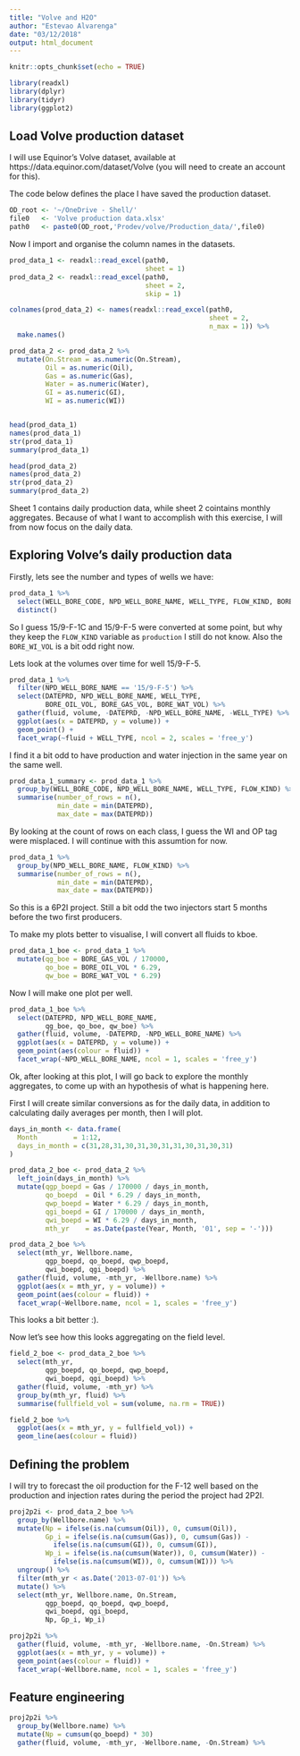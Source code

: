 ```yaml
---
title: "Volve and H2O"
author: "Estevao Alvarenga"
date: "03/12/2018"
output: html_document
---
```


```r
knitr::opts_chunk$set(echo = TRUE)

library(readxl)
library(dplyr)
library(tidyr)
library(ggplot2)
```

## Load Volve production dataset

I will use Equinor's Volve dataset, available at https://data.equinor.com/dataset/Volve (you will need to create an account for this).

The code below defines the place I have saved the production dataset.

```r
OD_root <- '~/OneDrive - Shell/'
file0   <- 'Volve production data.xlsx'
path0   <- paste0(OD_root,'Prodev/volve/Production_data/',file0)
```

Now I import and organise the column names in the datasets.

```r
prod_data_1 <- readxl::read_excel(path0,
                                  sheet = 1)
prod_data_2 <- readxl::read_excel(path0,
                                  sheet = 2,
                                  skip = 1)

colnames(prod_data_2) <- names(readxl::read_excel(path0,
                                                  sheet = 2,
                                                  n_max = 1)) %>%
  make.names()

prod_data_2 <- prod_data_2 %>%
  mutate(On.Stream = as.numeric(On.Stream),
         Oil = as.numeric(Oil),
         Gas = as.numeric(Gas),
         Water = as.numeric(Water),
         GI = as.numeric(GI),
         WI = as.numeric(WI))


head(prod_data_1)
names(prod_data_1)
str(prod_data_1)
summary(prod_data_1)

head(prod_data_2)
names(prod_data_2)
str(prod_data_2)
summary(prod_data_2)
```

Sheet 1 contains daily production data, while sheet 2 cointains monthly aggregates. Because of what I want to accomplish with this exercise, I will from now focus on the daily data.

## Exploring Volve's daily production data

Firstly, lets see the number and types of wells we have:

```r
prod_data_1 %>%
  select(WELL_BORE_CODE, NPD_WELL_BORE_NAME, WELL_TYPE, FLOW_KIND, BORE_WI_VOL) %>%
  distinct()
```

So I guess 15/9-F-1C and 15/9-F-5 were converted at some point, but why they keep the `FLOW_KIND` variable as `production` I still do not know. Also the `BORE_WI_VOL` is a bit odd right now.

Lets look at the volumes over time for well 15/9-F-5.

```r
prod_data_1 %>%
  filter(NPD_WELL_BORE_NAME == '15/9-F-5') %>%
  select(DATEPRD, NPD_WELL_BORE_NAME, WELL_TYPE,
         BORE_OIL_VOL, BORE_GAS_VOL, BORE_WAT_VOL) %>%
  gather(fluid, volume, -DATEPRD, -NPD_WELL_BORE_NAME, -WELL_TYPE) %>%
  ggplot(aes(x = DATEPRD, y = volume)) +
  geom_point() +
  facet_wrap(~fluid + WELL_TYPE, ncol = 2, scales = 'free_y')
```

I find it a bit odd to have production and water injection in the same year on the same well.

```r
prod_data_1_summary <- prod_data_1 %>%
  group_by(WELL_BORE_CODE, NPD_WELL_BORE_NAME, WELL_TYPE, FLOW_KIND) %>%
  summarise(number_of_rows = n(),
            min_date = min(DATEPRD),
            max_date = max(DATEPRD))
```

By looking at the count of rows on each class, I guess the WI and OP tag were misplaced. I will continue with this assumtion for now.

```r
prod_data_1 %>%
  group_by(NPD_WELL_BORE_NAME, FLOW_KIND) %>%
  summarise(number_of_rows = n(),
            min_date = min(DATEPRD),
            max_date = max(DATEPRD))
```

So this is a 6P2I project. Still a bit odd the two injectors start 5 months before the two first producers.

To make my plots better to visualise, I will convert all fluids to kboe.

```r
prod_data_1_boe <- prod_data_1 %>%
  mutate(qg_boe = BORE_GAS_VOL / 170000,
         qo_boe = BORE_OIL_VOL * 6.29,
         qw_boe = BORE_WAT_VOL * 6.29)
```

Now I will make one plot per well.

```r
prod_data_1_boe %>%
  select(DATEPRD, NPD_WELL_BORE_NAME,
         qg_boe, qo_boe, qw_boe) %>%
  gather(fluid, volume, -DATEPRD, -NPD_WELL_BORE_NAME) %>%
  ggplot(aes(x = DATEPRD, y = volume)) +
  geom_point(aes(colour = fluid)) +
  facet_wrap(~NPD_WELL_BORE_NAME, ncol = 1, scales = 'free_y')
```

Ok, after looking at this plot, I will go back to explore the monthly aggregates, to come up with an hypothesis of what is happening here.

First I will create similar conversions as for the daily data, in addition to calculating daily averages per month, then I will plot.
```r

days_in_month <- data.frame(
  Month         = 1:12,
  days_in_month = c(31,28,31,30,31,30,31,31,30,31,30,31)
)

prod_data_2_boe <- prod_data_2 %>%
  left_join(days_in_month) %>%
  mutate(qgp_boepd = Gas / 170000 / days_in_month,
         qo_boepd  = Oil * 6.29 / days_in_month,
         qwp_boepd = Water * 6.29 / days_in_month,
         qgi_boepd = GI / 170000 / days_in_month,
         qwi_boepd = WI * 6.29 / days_in_month,
         mth_yr    = as.Date(paste(Year, Month, '01', sep = '-')))

prod_data_2_boe %>%
  select(mth_yr, Wellbore.name,
         qgp_boepd, qo_boepd, qwp_boepd,
         qwi_boepd, qgi_boepd) %>%
  gather(fluid, volume, -mth_yr, -Wellbore.name) %>%
  ggplot(aes(x = mth_yr, y = volume)) +
  geom_point(aes(colour = fluid)) +
  facet_wrap(~Wellbore.name, ncol = 1, scales = 'free_y')
```

This looks a bit better :).

Now let's see how this looks aggregating on the field level.

```r
field_2_boe <- prod_data_2_boe %>%
  select(mth_yr,
         qgp_boepd, qo_boepd, qwp_boepd,
         qwi_boepd, qgi_boepd) %>%
  gather(fluid, volume, -mth_yr) %>%
  group_by(mth_yr, fluid) %>%
  summarise(fullfield_vol = sum(volume, na.rm = TRUE))

field_2_boe %>%
  ggplot(aes(x = mth_yr, y = fullfield_vol)) +
  geom_line(aes(colour = fluid))
```

## Defining the problem

I will try to forecast the oil production for the F-12 well based on the production and injection rates during the period the project had 2P2I.

```r
proj2p2i <- prod_data_2_boe %>%
  group_by(Wellbore.name) %>%
  mutate(Np = ifelse(is.na(cumsum(Oil)), 0, cumsum(Oil)),
         Gp_i = ifelse(is.na(cumsum(Gas)), 0, cumsum(Gas)) -
           ifelse(is.na(cumsum(GI)), 0, cumsum(GI)),
         Wp_i = ifelse(is.na(cumsum(Water)), 0, cumsum(Water)) -
           ifelse(is.na(cumsum(WI)), 0, cumsum(WI))) %>%
  ungroup() %>%
  filter(mth_yr < as.Date('2013-07-01')) %>%
  mutate() %>%
  select(mth_yr, Wellbore.name, On.Stream,
         qgp_boepd, qo_boepd, qwp_boepd,
         qwi_boepd, qgi_boepd,
         Np, Gp_i, Wp_i)

proj2p2i %>%
  gather(fluid, volume, -mth_yr, -Wellbore.name, -On.Stream) %>%
  ggplot(aes(x = mth_yr, y = volume)) +
  geom_point(aes(colour = fluid)) +
  facet_wrap(~Wellbore.name, ncol = 1, scales = 'free_y')
```

## Feature engineering

```r
proj2p2i %>%
  group_by(Wellbore.name) %>%
  mutate(Np = cumsum(qo_boepd) * 30)
  gather(fluid, volume, -mth_yr, -Wellbore.name, -On.Stream) %>%
```

